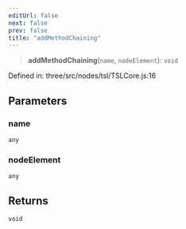 ```yaml
---
editUrl: false
next: false
prev: false
title: "addMethodChaining"
---
```


> **addMethodChaining**(`name`, `nodeElement`): `void`

Defined in: three/src/nodes/tsl/TSLCore.js:16

## Parameters

### name

`any`

### nodeElement

`any`

## Returns

`void`
